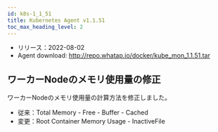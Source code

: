 ```yaml
---
id: k8s-1_1_51
title: Kubernetes Agent v1.1.51
toc_max_heading_level: 2
---
```



-   リリース：2022-08-02
-   Agent download: http://repo.whatap.io/docker/kube_mon_1.1.51.tar

## ワーカーNodeのメモリ使用量の修正

ワーカーNodeのメモリ使用量の計算方法を修正しました。

-   従来：Total Memory - Free - Buffer - Cached
-   変更：Root Container Memory Usage - InactiveFile
